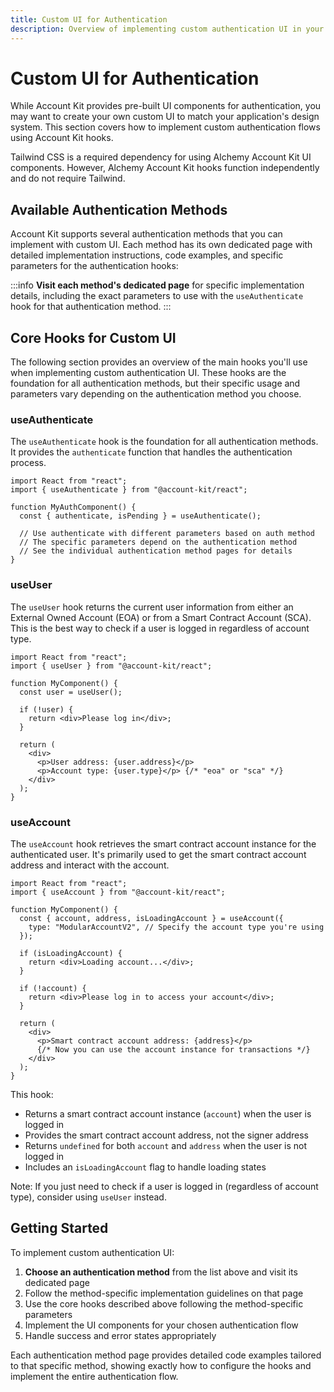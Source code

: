 ```yaml
---
title: Custom UI for Authentication
description: Overview of implementing custom authentication UI in your React app
---
```



# Custom UI for Authentication

While Account Kit provides pre-built UI components for authentication, you may want to create your own custom UI to match your application's design system. This section covers how to implement custom authentication flows using Account Kit hooks.

<Tip>
  Tailwind CSS is a required dependency for using Alchemy Account Kit UI
  components. However, Alchemy Account Kit hooks function independently and do
  not require Tailwind.
</Tip>

## Available Authentication Methods

Account Kit supports several authentication methods that you can implement with custom UI. Each method has its own dedicated page with detailed implementation instructions, code examples, and specific parameters for the authentication hooks:

<AuthenticationMethods />

:::info
**Visit each method's dedicated page** for specific implementation details, including the exact parameters to use with the `useAuthenticate` hook for that authentication method.
:::

## Core Hooks for Custom UI

The following section provides an overview of the main hooks you'll use when implementing custom authentication UI. These hooks are the foundation for all authentication methods, but their specific usage and parameters vary depending on the authentication method you choose.

### useAuthenticate

The `useAuthenticate` hook is the foundation for all authentication methods. It provides the `authenticate` function that handles the authentication process.

```tsx twoslash
import React from "react";
import { useAuthenticate } from "@account-kit/react";

function MyAuthComponent() {
  const { authenticate, isPending } = useAuthenticate();

  // Use authenticate with different parameters based on auth method
  // The specific parameters depend on the authentication method
  // See the individual authentication method pages for details
}
```

### useUser

The `useUser` hook returns the current user information from either an External Owned Account (EOA) or from a Smart Contract Account (SCA). This is the best way to check if a user is logged in regardless of account type.

```tsx twoslash
import React from "react";
import { useUser } from "@account-kit/react";

function MyComponent() {
  const user = useUser();

  if (!user) {
    return <div>Please log in</div>;
  }

  return (
    <div>
      <p>User address: {user.address}</p>
      <p>Account type: {user.type}</p> {/* "eoa" or "sca" */}
    </div>
  );
}
```

### useAccount

The `useAccount` hook retrieves the smart contract account instance for the authenticated user. It's primarily used to get the smart contract account address and interact with the account.

```tsx twoslash
import React from "react";
import { useAccount } from "@account-kit/react";

function MyComponent() {
  const { account, address, isLoadingAccount } = useAccount({
    type: "ModularAccountV2", // Specify the account type you're using
  });

  if (isLoadingAccount) {
    return <div>Loading account...</div>;
  }

  if (!account) {
    return <div>Please log in to access your account</div>;
  }

  return (
    <div>
      <p>Smart contract account address: {address}</p>
      {/* Now you can use the account instance for transactions */}
    </div>
  );
}
```

This hook:

- Returns a smart contract account instance (`account`) when the user is logged in
- Provides the smart contract account address, not the signer address
- Returns `undefined` for both `account` and `address` when the user is not logged in
- Includes an `isLoadingAccount` flag to handle loading states

Note: If you just need to check if a user is logged in (regardless of account type), consider using `useUser` instead.

## Getting Started

To implement custom authentication UI:

1. **Choose an authentication method** from the list above and visit its dedicated page
2. Follow the method-specific implementation guidelines on that page
3. Use the core hooks described above following the method-specific parameters
4. Implement the UI components for your chosen authentication flow
5. Handle success and error states appropriately

Each authentication method page provides detailed code examples tailored to that specific method, showing exactly how to configure the hooks and implement the entire authentication flow.
